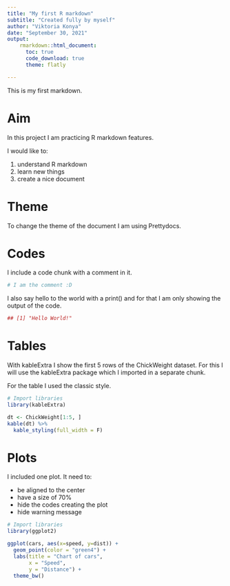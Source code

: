 ```yaml
---
title: "My first R markdown"
subtitle: "Created fully by myself"
author: "Viktoria Konya"
date: "September 30, 2021"
output:
    rmarkdown::html_document:
      toc: true
      code_download: true
      theme: flatly

---
```

This is my first markdown.

# Aim

In this project I am practicing R markdown features.

I would like to:

1. understand R markdown
2. learn new things
3. create a nice document

# Theme
To change the theme of the document I am using Prettydocs.

# Codes
I include a code chunk with a comment in it.


```r
# I am the comment :D
```


I also say hello to the world with a print() and for that I am only showing the output of the code.

```r
## [1] "Hello World!"
```


# Tables
With kableExtra I show the first 5 rows of the ChickWeight dataset. For this I will use the kableExtra package which I imported in a separate chunk.

For the table I used the classic style.

```r
# Import libraries
library(kableExtra)
```

```r
dt <- ChickWeight[1:5, ]
kable(dt) %>%
  kable_styling(full_width = F)
```

# Plots
I included one plot. It need to:

* be aligned to the center
* have a size of 70%
* hide the codes creating the plot
* hide warning message

```r
# Import libraries
library(ggplot2)
```

```r
ggplot(cars, aes(x=speed, y=dist)) +
  geom_point(color = "green4") +
  labs(title = "Chart of cars",
       x = "Speed",
       y = "Distance") +
  theme_bw()
```





